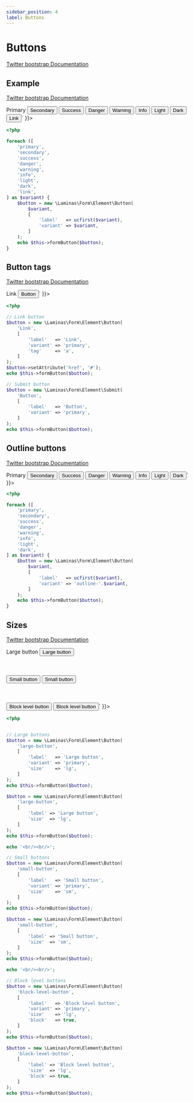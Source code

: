 ```yaml
---
sidebar_position: 4
label: Buttons
---
```



# Buttons

[Twitter bootstrap Documentation](https://getbootstrap.com/docs/4.5/components/buttons/)

## Example

[Twitter bootstrap Documentation](https://getbootstrap.com/docs/4.5/components/buttons/#example)

<Tabs>
<TabItem value="result" label="Result" default>
  <HtmlCode bootstrapVersion="4.5">
      <div dangerouslySetInnerHTML={{ __html: `<button type="button" name="primary" class="btn btn-primary" value="">Primary</button>
<button type="button" name="secondary" class="btn btn-secondary" value="">Secondary</button>
<button type="button" name="success" class="btn btn-success" value="">Success</button>
<button type="button" name="danger" class="btn btn-danger" value="">Danger</button>
<button type="button" name="warning" class="btn btn-warning" value="">Warning</button>
<button type="button" name="info" class="btn btn-info" value="">Info</button>
<button type="button" name="light" class="btn btn-light" value="">Light</button>
<button type="button" name="dark" class="btn btn-dark" value="">Dark</button>
<button type="button" name="link" class="btn btn-link" value="">Link</button>` }}></div>
  </HtmlCode>
</TabItem>
<TabItem value="source" label="Source">

```php
<?php

foreach ([
    'primary',
    'secondary',
    'success',
    'danger',
    'warning',
    'info',
    'light',
    'dark',
    'link',
] as $variant) {
    $button = new \Laminas\Form\Element\Button(
        $variant,
        [
            'label'   => ucfirst($variant),
            'variant' => $variant,
        ]
    );
    echo $this->formButton($button);
}

```

</TabItem>
</Tabs>

## Button tags

[Twitter bootstrap Documentation](https://getbootstrap.com/docs/4.5/components/buttons/#button-tags)

<Tabs>
<TabItem value="result" label="Result" default>
  <HtmlCode bootstrapVersion="4.5">
      <div dangerouslySetInnerHTML={{ __html: `<a href="#" class="btn btn-primary" role="button">Link</a>
<button type="submit" name="Button" class="btn btn-primary" value="">Button</button>` }}></div>
  </HtmlCode>
</TabItem>
<TabItem value="source" label="Source">

```php
<?php

// Link button
$button = new \Laminas\Form\Element\Button(
    'Link',
    [
        'label'   => 'Link',
        'variant' => 'primary',
        'tag'     => 'a',
    ]
);
$button->setAttribute('href', '#');
echo $this->formButton($button);

// Submit button
$button = new \Laminas\Form\Element\Submit(
    'Button',
    [
        'label'   => 'Button',
        'variant' => 'primary',
    ]
);
echo $this->formButton($button);

```

</TabItem>
</Tabs>

## Outline buttons

[Twitter bootstrap Documentation](https://getbootstrap.com/docs/4.5/components/buttons/#outline-buttons)

<Tabs>
<TabItem value="result" label="Result" default>
  <HtmlCode bootstrapVersion="4.5">
      <div dangerouslySetInnerHTML={{ __html: `<button type="button" name="primary" class="btn btn-outline-primary" value="">Primary</button>
<button type="button" name="secondary" class="btn btn-outline-secondary" value="">Secondary</button>
<button type="button" name="success" class="btn btn-outline-success" value="">Success</button>
<button type="button" name="danger" class="btn btn-outline-danger" value="">Danger</button>
<button type="button" name="warning" class="btn btn-outline-warning" value="">Warning</button>
<button type="button" name="info" class="btn btn-outline-info" value="">Info</button>
<button type="button" name="light" class="btn btn-outline-light" value="">Light</button>
<button type="button" name="dark" class="btn btn-outline-dark" value="">Dark</button>` }}></div>
  </HtmlCode>
</TabItem>
<TabItem value="source" label="Source">

```php
<?php

foreach ([
    'primary',
    'secondary',
    'success',
    'danger',
    'warning',
    'info',
    'light',
    'dark',
] as $variant) {
    $button = new \Laminas\Form\Element\Button(
        $variant,
        [
            'label'   => ucfirst($variant),
            'variant' => 'outline-'.$variant,
        ]
    );
    echo $this->formButton($button);
}

```

</TabItem>
</Tabs>

## Sizes

[Twitter bootstrap Documentation](https://getbootstrap.com/docs/4.5/components/buttons/#sizes)

<Tabs>
<TabItem value="result" label="Result" default>
  <HtmlCode bootstrapVersion="4.5">
      <div dangerouslySetInnerHTML={{ __html: `<button type="button" name="large-button" class="btn btn-lg btn-primary" value="">Large button</button>
<button type="button" name="large-button" class="btn btn-lg btn-secondary" value="">Large button</button>
<br></br><br></br>
<button type="button" name="small-button" class="btn btn-primary btn-sm" value="">Small button</button>
<button type="button" name="small-button" class="btn btn-secondary btn-sm" value="">Small button</button>
<br></br><br></br>
<button type="button" name="block-level-button" class="btn btn-block btn-lg btn-primary" value="">Block level button</button>
<button type="button" name="block-level-button" class="btn btn-block btn-lg btn-secondary" value="">Block level button</button>` }}></div>
  </HtmlCode>
</TabItem>
<TabItem value="source" label="Source">

```php
<?php


// Large buttons
$button = new \Laminas\Form\Element\Button(
    'large-button',
    [
        'label'   => 'Large button',
        'variant' => 'primary',
        'size'    => 'lg',
    ]
);
echo $this->formButton($button);

$button = new \Laminas\Form\Element\Button(
    'large-button',
    [
        'label' => 'Large button',
        'size'  => 'lg',
    ]
);
echo $this->formButton($button);

echo '<br/><br/>';

// Small buttons
$button = new \Laminas\Form\Element\Button(
    'small-button',
    [
        'label'   => 'Small button',
        'variant' => 'primary',
        'size'    => 'sm',
    ]
);
echo $this->formButton($button);

$button = new \Laminas\Form\Element\Button(
    'small-button',
    [
        'label' => 'Small button',
        'size'  => 'sm',
    ]
);
echo $this->formButton($button);

echo '<br/><br/>';

// Block level buttons
$button = new \Laminas\Form\Element\Button(
    'block-level-button',
    [
        'label'   => 'Block level button',
        'variant' => 'primary',
        'size'    => 'lg',
        'block'   => true,
    ]
);
echo $this->formButton($button);

$button = new \Laminas\Form\Element\Button(
    'block-level-button',
    [
        'label' => 'Block level button',
        'size'  => 'lg',
        'block' => true,
    ]
);
echo $this->formButton($button);

```

</TabItem>
</Tabs>

